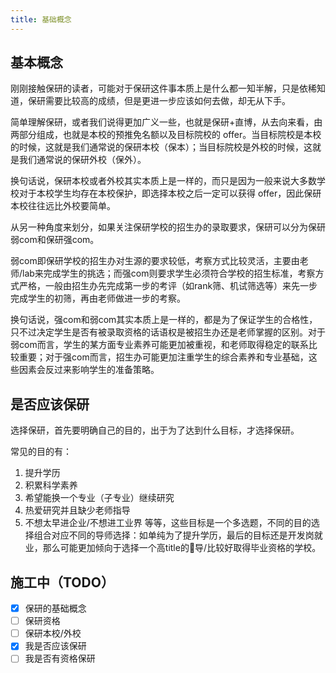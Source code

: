 ```yaml
---
title: 基础概念
---
```


## 基本概念

刚刚接触保研的读者，可能对于保研这件事本质上是什么都一知半解，只是依稀知道，保研需要比较高的成绩，但是更进一步应该如何去做，却无从下手。

简单理解保研，或者我们说得更加广义一些，也就是保研+直博，从去向来看，由两部分组成，也就是本校的预推免名额以及目标院校的 offer。当目标院校是本校的时候，这就是我们通常说的保研本校（保本）；当目标院校是外校的时候，这就是我们通常说的保研外校（保外）。

换句话说，保研本校或者外校其实本质上是一样的，而只是因为一般来说大多数学校对于本校学生均存在本校保护，即选择本校之后一定可以获得 offer，因此保研本校往往远比外校要简单。

从另一种角度来划分，如果关注保研学校的招生办的录取要求，保研可以分为保研弱com和保研强com。

弱com即保研学校的招生办对生源的要求较低，考察方式比较灵活，主要由老师/lab来完成学生的挑选；而强com则要求学生必须符合学校的招生标准，考察方式严格，一般由招生办先完成第一步的考评（如rank筛、机试筛选等）来先一步完成学生的初筛，再由老师做进一步的考察。

换句话说，强com和弱com其实本质上是一样的，都是为了保证学生的合格性，只不过决定学生是否有被录取资格的话语权是被招生办还是老师掌握的区别。对于弱com而言，学生的某方面专业素养可能更加被重视，和老师取得稳定的联系比较重要；对于强com而言，招生办可能更加注重学生的综合素养和专业基础，这些因素会反过来影响学生的准备策略。

## 是否应该保研

选择保研，首先要明确自己的目的，出于为了达到什么目标，才选择保研。

常见的目的有：
1. 提升学历
2. 积累科学素养
3. 希望能换一个专业（子专业）继续研究
4. 热爱研究并且缺少老师指导
5. 不想太早进企业/不想进工业界
等等，这些目标是一个多选题，不同的目的选择组合对应不同的导师选择：如单纯为了提升学历，最后的目标还是开发岗就业，那么可能更加倾向于选择一个高title的🐏导/比较好取得毕业资格的学校。

## 施工中（TODO）

- [x] 保研的基础概念
- [ ] 保研资格
- [ ] 保研本校/外校
- [x] 我是否应该保研
- [ ] 我是否有资格保研

